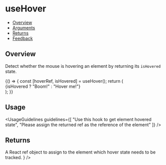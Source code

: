 
<Meta title="Hooks/useHover" />

# useHover

- [Overview](#overview)
- [Arguments](#arguments)
- [Returns](#returns)
- [Feedback](#feedback)

## Overview

Detect whether the mouse is hovering an element by returning its <code>isHovered</code> state.

<Canvas>
  <Story name="Overview">
    {() => {
      const [hoverRef, isHovered] = useHover();
      return (
        <div ref={hoverRef} className={cx("hooks-reference-element", { [styles.isHovered]: isHovered })}>
          {isHovered ? "Boom!" : "Hover me!"}
        </div>
      );
    }}
  </Story>
</Canvas>

## Usage

<UsageGuidelines
  guidelines={[
    "Use this hook to get element hovered state",
    "Please assign the returned ref as the reference of the element"
  ]}
/>

## Returns

<FunctionArguments>
  <FunctionArgument
    name="ref"
    type="React.MutableRefObject"
    description={
      <>
        A React
        <Link size={Link.sizes.MEDIUM} href="https://reactjs.org/docs/hooks-reference.html#useref">
          ref
        </Link>
        object to assign to the element which hover state needs to be tracked.
      </>
    }
  />
  <FunctionArgument name="isHovered" type="boolean" description="Whether the element is hovered or not." />
</FunctionArguments>
